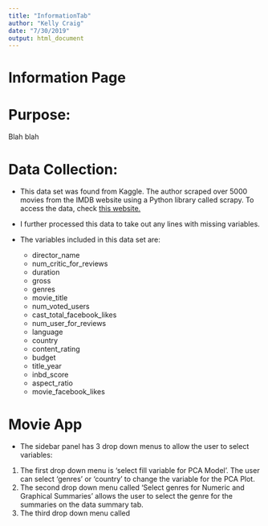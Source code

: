 ```yaml
---
title: "InformationTab"
author: "Kelly Craig"
date: "7/30/2019"
output: html_document
---
```


Information Page
=======================

# Purpose:
Blah blah

# Data Collection:
* This data set was found from Kaggle. The author scraped over 5000 movies from the IMDB website using a Python library called scrapy. To access the data, check [this website.](https://www.kaggle.com/carolzhangdc/imdb-5000-movie-dataset)  

* I further processed this data to take out any lines with missing variables. 

* The variables included in this data set are: 

  + director_name 
  + num_critic_for_reviews 
  + duration 
  + gross 
  + genres 
  + movie_title 
  + num_voted_users 
  + cast_total_facebook_likes
  + num_user_for_reviews 
  + language 
  + country
  + content_rating 
  + budget 
  + title_year 
  + inbd_score 
  + aspect_ratio 
  + movie_facebook_likes

# Movie App
* The sidebar panel has 3 drop down menus to allow the user to select variables:
1. The first drop down menu is 'select fill variable for PCA Model'. The user can select 'genres' or 'country' to change the variable for the PCA Plot.
2. The second drop down menu called 'Select genres for Numeric and Graphical Summaries' allows the user to select the genre for the summaries on the data summary tab.
3. The third drop down menu called 